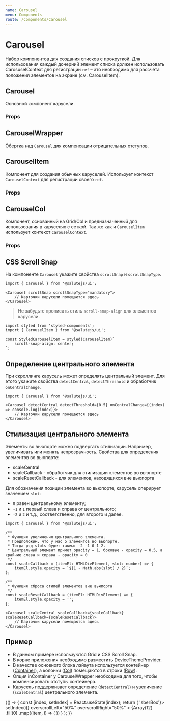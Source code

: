 ```yaml
---
name: Carousel
menu: Components
route: /components/Carousel
---
```






<TypoSelect />
<ThemeSelect />

# Carousel

Набор компонентов для создания списков с прокруткой.
Для использования каждый дочерний элемент списка должен использовать CarosuselContext для регистрации ``ref`` – это необходимо для рассчёта положения элементов на экране (см. CarouselItem).

## Carousel
Основной компонент карусели.

### Props
<Props of={Carousel} />

## CarouselWrapper
Обертка над ``Carousel`` для компенсации отрицательных отступов.

## CarouselItem
Компонент для создания обычных каруселей.
Использует контекст ``CarouselContext`` для регистрации своего ``ref``.

### Props
<Props of={CarouselItem} />

## CarouselCol
Компонент, основанный на Grid/Col и предназначенный для использования в каруселях с сеткой.
Так же как и ``CarouselItem`` использует контекст ``CarouselContext``.

### Props
<Props of={CarouselCol} />

## CSS Scroll Snap
На компоненте ``Carousel`` укажите свойства ``scrollSnap`` и ``scrollSnapType``.
```tsx
import { Carousel } from '@salutejs/ui';

<Carousel scrollSnap scrollSnapType="mandatory">
    // Карточки карусели помещаются здесь
</Carousel>
```
> Не забудьте прописать стиль ``scroll-snap-align`` для элементов карусели.

```tsx
import styled from 'styled-components';
import { CarouselItem } from '@salutejs/ui';

const StyledCarouselItem = styled(CarouselItem)`
    scroll-snap-align: center;
`;
```

## Определение центрального элемента
При скроллинге карусель может определять центральный элемент.
Для этого укажите свойства ``detectCentral``, ``detectThreshold`` и обработчик ``onCentralChange``.
```tsx
import { Carousel } from '@salutejs/ui';

<Carousel detectCentral detectThreshold={0.5} onCentralChange={(index) => console.log(index)}>
    // Карточки карусели помещаются здесь
</Carousel>
```

## Стилизация центрального элемента
Элементы во вьюпорте можно подвергать стилизации. Например, увеличивать или менять непрозрачность.
Свойства для определения элементов во вьюпорте:
* scaleCentral
* scaleCallback - обработчик для стилизации элементов во вьюпорте
* scaleResetCallback - для элементов, находящихся вне вьюпорта

Для обозначения позиции элемента во вьюпорте, карусель оперирует значением ``slot``:
* ``0`` равен центральному элементу;
* ``-1`` и ``1`` первый слева и справа от центрального;
* ``-2`` и ``2`` и т.д., соответственно, для второго и далее.

```tsx
import { Carousel } from '@salutejs/ui';

/**
 * Функция увеличения центрального элемента.
 * Предположим, что у нас 5 элементов во вьюпорте.
 * Тогда ряд slots будет таким: -2 -1 0 1 2.
 * Центральный элемент примет opacity = 1, боковые - opacity = 0.5, а крайние слева и справа - opacity = 0
 */
const scaleCallback = (itemEl: HTMLDivElement, slot: number) => {
    itemEl.style.opacity = `${1 - Math.abs(slot) / 2}`;
};

/**
 * Функция сброса стилей элементов вне вьюпорта
 */
const scaleResetCallback = (itemEl: HTMLDivElement) => {
    itemEl.style.opacity = '';
};

<Carousel scaleCentral scaleCallback={scaleCallback} scaleResetCallback={scaleResetCallback}>
    // Карточки карусели помещаются здесь
</Carousel>
```

## Пример
* В данном примере используются Grid и CSS Scroll Snap.
* В корне приложения необходимо разместить DeviceThemeProvider.
* В качестве основного блока лэйаута используется контейнер ([Container](/components/Grid#container)),
а колонки ([Col](/components/Grid#col)) помещаются в строки ([Row](/components/Grid#row)).
* Опция inContainer у CarouselWrapper необходима для того, чтобы компенсировать отступы контейнера.
* Карусель поддерживает определение (``detectCentral``) и увеличение (``scaleCentral``) центрального элемента.

<Playground>
    {() => {
        const [index, setIndex] = React.useState(index);
        return (
            <DeviceThemeProvider detectDeviceCallback={() => 'sberBox'}>
                <ThemeBackground>
                    <Container>
                        <CarouselWrapper inContainer>
                            <Row>
                                <Carousel
                                    style={{ paddingTop: '3.5rem' }}
                                    axis="x"
                                    index={index}
                                    scrollSnap
                                    scrollSnapType="mandatory"
                                    detectCentral
                                    detectThreshold={0.5}
                                    scaleCentral
                                    scaleCallback={scaleCallback}
                                    scaleResetCallback={scaleResetCallback}
                                    onIndexChange={(i) => setIndex(i)}
                                    overscrollLeft="50%"
                                    overscrollRight="50%"
                                >
                                    {Array(12)
                                        .fill(0)
                                        .map((item, i) => (
                                            <ScalingColCard
                                                key={`item:${i}`}
                                                isActive={i === index}
                                                item={{ title: `Song #${i}`, image }}
                                            />
                                        ))
                                    }
                                </Carousel>
                            </Row>
                        </CarouselWrapper>
                    </Container>
                </ThemeBackground>
            </DeviceThemeProvider>
        );
    }}
</Playground>
